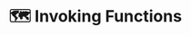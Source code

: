 ---
title: 🗺️ Invoking Functions
description: Learn about the basics of Avalanche.
updated: 2024-05-31
authors: [ashucoder9]
---